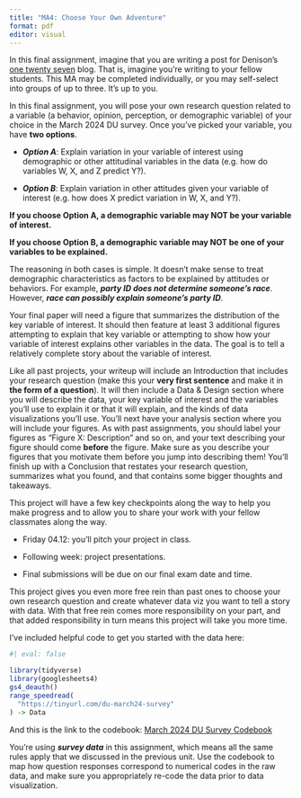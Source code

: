 ```yaml
---
title: "MA4: Choose Your Own Adventure"
format: pdf
editor: visual
---
```


In this final assignment, imagine that you are writing a post for Denison’s [one twenty seven](https://onetwentyseven.blog/) blog. That is, imagine you’re writing to your fellow students. This MA may be completed individually, or you may self-select into groups of up to three. It's up to you.

In this final assignment, you will pose your own research question related to a variable (a behavior, opinion, perception, or demographic variable) of your choice in the March 2024 DU survey. Once you’ve picked your variable, you have **two options**.

-   ***Option A***: Explain variation in your variable of interest using demographic or other attitudinal variables in the data (e.g. how do variables W, X, and Z predict Y?).

-   ***Option B***: Explain variation in other attitudes given your variable of interest (e.g. how does X predict variation in W, X, and Y?).

**If you choose Option A, a demographic variable may NOT be your variable of interest.**

**If you choose Option B, a demographic variable may NOT be one of your variables to be explained.**

The reasoning in both cases is simple. It doesn't make sense to treat demographic characteristics as factors to be explained by attitudes or behaviors. For example, ***party ID does not determine someone's race***. However, ***race can possibly explain someone's party ID***.

Your final paper will need a figure that summarizes the distribution of the key variable of interest. It should then feature at least 3 additional figures attempting to explain that key variable or attempting to show how your variable of interest explains other variables in the data. The goal is to tell a relatively complete story about the variable of interest. 

Like all past projects, your writeup will include an Introduction that includes your research question (make this your **very first sentence** and make it in **the form of a question**). It will then include a Data & Design section where you will describe the data, your key variable of interest and the variables you’ll use to explain it or that it will explain, and the kinds of data visualizations you’ll use. You’ll next have your analysis section where you will include your figures. As with past assignments, you should label your figures as “Figure X: Description” and so on, and your text describing your figure should come **before** the figure. Make sure as you describe your figures that you motivate them before you jump into describing them! You’ll finish up with a Conclusion that restates your research question, summarizes what you found, and that contains some bigger thoughts and takeaways.

This project will have a few key checkpoints along the way to help you make progress and to allow you to share your work with your fellow classmates along the way.

-   Friday 04.12: you’ll pitch your project in class.

-   Following week: project presentations.

-   Final submissions will be due on our final exam date and time.

This project gives you even more free rein than past ones to choose your own research question and create whatever data viz you want to tell a story with data. With that free rein comes more responsibility on your part, and that added responsibility in turn means this project will take you more time. 

I’ve included helpful code to get you started with the data here:

```r
#| eval: false

library(tidyverse)
library(googlesheets4)
gs4_deauth()
range_speedread(
  "https://tinyurl.com/du-march24-survey"
) -> Data

```

And this is the link to the codebook: [March 2024 DU Survey Codebook](https://drive.google.com/file/d/1FJcKLQnArhBy-4KPxz0awCEhLeOcdzqC/view?usp=sharing)

You're using ***survey data*** in this assignment, which means all the same rules apply that we discussed in the previous unit. Use the codebook to map how question responses correspond to numerical codes in the raw data, and make sure you appropriately re-code the data prior to data visualization.
